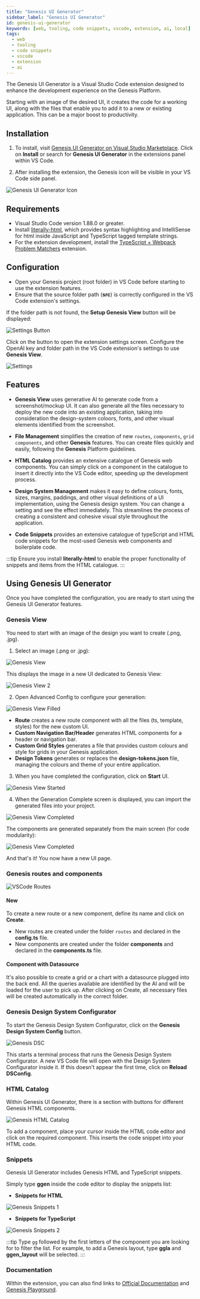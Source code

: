 ```yaml
---
title: "Genesis UI Generator"
sidebar_label: "Genesis UI Generator"
id: genesis-ui-generator
keywords: [web, tooling, code snippets, vscode, extension, ai, local]
tags:
  - web
  - tooling
  - code snippets
  - vscode
  - extension
  - ai
---
```


The Genesis UI Generator is a Visual Studio Code extension designed to enhance the development experience on the Genesis Platform.

Starting with an image of the desired UI, it creates the code for a working UI, along with the files that enable you to add it to a new or existing application. This can be a major boost to productivity.

## Installation

1. To install, visit [Genesis UI Generator on Visual Studio Marketplace](https://marketplace.visualstudio.com/items?itemName=GenesisGlobal.genesis-ui-generator). Click on **Install** or search for **Genesis UI Generator** in the extensions panel within VS Code.

2. After installing the extension, the Genesis icon will be visible in your VS Code side panel.

![Genesis UI Generator Icon](/img/vscode-extension/icon-extension.png)

## Requirements

- Visual Studio Code version 1.88.0 or greater.
- Install [literally-html](https://marketplace.visualstudio.com/items?itemName=webreflection.literally-html), which provides syntax highlighting and IntelliSense for html inside JavaScript and TypeScript tagged template strings.
- For the extension development, install the [TypeScript + Webpack Problem Matchers](https://marketplace.visualstudio.com/items?itemName=amodio.tsl-problem-matcher) extension.

## Configuration

- Open your Genesis project (root folder) in VS Code before starting to use the extension features.
- Ensure that the source folder path (**src**) is correctly configured in the VS Code extension's settings.

If the folder path is not found, the **Setup Genesis View** button will be displayed:

![Settings Button](/img/vscode-extension/settings-button.png)

Click on the button to open the extension settings screen. Configure the OpenAI key and folder path in the VS Code extension's settings to use **Genesis View**.

![Settings](/img/vscode-extension/settings.png)

## Features

- **Genesis View** uses generative AI to generate code from a screenshot/mockup UI. It can also generate all the files necessary to deploy the new code into an existing application, taking into consideration the design-system coloors, fonts, and other visual elements identified from the screenshot.

- **File Management** simplifies the creation of new `routes`, `components`, `grid components`, and other **Genesis** features. You can create files quickly and easily, following the **Genesis** Platform guidelines.

- **HTML Catalog** provides an extensive catalogue of Genesis web components. You can simply click on a component in the catalogue to insert it directly into the VS Code editor, speeding up the development process.

- **Design System Management** makes it easy to define colours, fonts, sizes, margins, paddings, and other visual definitions of a UI implementation, using the Genesis design system. You can change a setting and see the effect immediately. This streamlines the process of creating a consistent and cohesive visual style throughout the application.

- **Code Snippets** provides an extensive catalogue of typeScript and HTML code snippets for the most-used Genesis web components and boilerplate code.

:::tip
Ensure you install **literally-html** to enable the proper functionality of snippets and items from the HTML catalogue.
:::

## Using Genesis UI Generator

Once you have completed the configuration, you are ready to start using the Genesis UI Generator features.

### Genesis View

You need to start with an image of the design you want to create (.png, .jpg).

1. Select an image (.png or .jpg):

![Genesis View](/img/vscode-extension/genesis-view-1.png)

This displays the image in a new UI dedicated to Genesis View:

![Genesis View 2](/img/vscode-extension/genesis-view-2.png)

2. Open Advanced Config to configure your generation:

![Genesis View Filled](/img/vscode-extension/genesis-view-filled.png)

- **Route** creates a new route component with all the files (ts, template, styles) for the new custom UI.
- **Custom Navigation Bar/Header** generates HTML components for a header or navigation bar.
- **Custom Grid Styles** generates a file that provides custom colours and style for grids in your Genesis application.
- **Design Tokens** generates or replaces the **design-tokens.json** file, managing the colours and theme of your entire application.

3. When you have completed the configuration, click on **Start** UI.

![Genesis View Started](/img/vscode-extension/genesis-view-started.png)

4. When the Generation Complete screen is displayed, you can import the generated files into your project.

![Genesis View Completed](/img/vscode-extension/genesis-view-completed.png)

The components are generated separately from the main screen (for code modularity):

![Genesis View Completed](/img/vscode-extension/files-generation.png)

And that's it! You now have a new UI page.

### Genesis routes and components

![VSCode Routes](/img/vscode-extension/vscode-routes.png)

#### New

To create a new route or a new component, define its name and click on **Create**.

- New routes are created under the folder `routes` and declared in the **config.ts** file.
- New components are created under the folder **components** and declared in the **components.ts** file.

#### Component with Datasource

It's also possible to create a grid or a chart with a datasource plugged into the back end. All the queries available are identified by the AI and will be loaded for the user to pick up. After clicking on Create, all necessary files will be created automatically in the correct folder.

### Genesis Design System Configurator

To start the Genesis Design System Configurator, click on the **Genesis Design System Config** button.

![Genesis DSC](/img/vscode-extension/design-system-1.png)

This starts a terminal process that runs the Genesis Design System Configurator. A new VS Code file will open with the Design System Configurator inside it. If this doesn't appear the first time, click on **Reload DSConfig**.

### HTML Catalog

Within Genesis UI Generator, there is a section with buttons for different Genesis HTML components.

![Genesis HTML Catalog](/img/vscode-extension/ui-components.png)

To add a component, place your cursor inside the HTML code editor and click on the required component. This inserts the code snippet into your HTML code.

### Snippets

Genesis UI Generator includes Genesis HTML and TypeScript snippets.

Simply type **ggen** inside the code editor to display the snippets list:

- **Snippets for HTML**

![Genesis Snippets 1](/img/vscode-extension/snippets-1.png)

- **Snippets for TypeScript**

![Genesis Snippets 2](/img/vscode-extension/snippets-2.png)

:::tip
Type `gg` followed by the first letters of the component you are looking for to filter the list. For example, to add a Genesis layout, type **ggla** and **ggen_layout** will be selected.
:::

### Documentation

Within the extension, you can also find links to [Official Documentation](https://learn.genesis.global/docs/getting-started/) and [Genesis Playground](https://playground.demo.genesis.global/).
